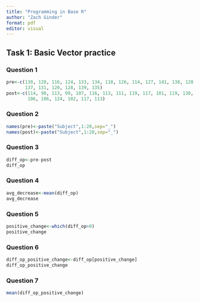 ```yaml
---
title: "Programming in Base R"
author: "Zach Ginder"
format: pdf
editor: visual
---
```


## Task 1: Basic Vector practice

### Question 1

```r
pre<-c(130, 128, 116, 124, 133, 134, 118, 126, 114, 127, 141, 138, 128, 140,
       137, 131, 120, 128, 139, 135)
post<-c(114, 98, 113, 99, 107, 116, 113, 111, 119, 117, 101, 119, 130, 122,
        106, 106, 124, 102, 117, 113)
```

### Question 2

```r
names(pre)<-paste("Subject",1:20,sep="_")
names(post)<-paste("Subject",1:20,sep="_")
```

### Question 3

```r
diff_op<-pre-post
diff_op
```

### Question 4

```r
avg_decrease<-mean(diff_op)
avg_decrease
```

### Question 5

```r
positive_change<-which(diff_op>0)
positive_change
```

### Question 6

```r
diff_op_positive_change<-diff_op[positive_change]
diff_op_positive_change
```

### Question 7

```r
mean(diff_op_positive_change)
```
